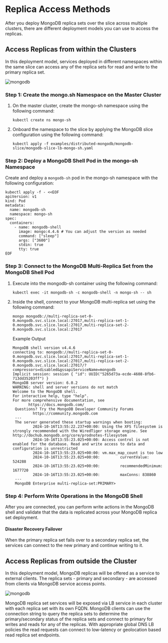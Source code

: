 # Replica Access Methods

After you deploy  MongoDB replica sets over the slice across multiple clusters, there are different deployment models 
you can use to access the replicas.

## Access Replicas from within the Clusters

In this deployment model, services deployed in different namespaces within the same slice can access any of the replica sets for 
read and write to the primary replica set.

![mongodb](/images/version-1.4.0/use-cases/configure-mongodb/replicaset-within-clusters.png)

### Step 1: Create the mongo.sh Namespace on the Master Cluster

 1. On the master cluster, create the mongo-sh namespace using the following command:

    ```
    kubectl create ns mongo-sh
    ```

2. Onboard the namespace to the slice by applying the MongoDB slice configuration using the following command:
 
   ``` 
   kubectl apply -f examples/distributed-mongodb/mongodb-slice/mongodb-slice-lb-mongo-sh.yaml
   ```

### Step 2: Deploy a MongoDB Shell Pod in the mongo-sh Namespace

Create and deploy a `mongodb-sh` pod in the mongo-sh namespace with the following configuration:

```
kubectl apply -f - <<EOF
apiVersion: v1
kind: Pod
metadata:
  name: mongodb-sh
  namespace: mongo-sh
spec:
  containers:
    - name: mongodb-shell
      image: mongo:4.4.6 # You can adjust the version as needed
      command: ["sleep"]
      args: ["3600"]
      stdin: true
      tty: true
EOF
```

### Step 3: Connect to the MongoDB Multi-Replica Set from the MongoDB Shell Pod

1. Execute into the mongodb-sh container using the following command:

   
   ```
   kubectl exec -it mongodb-sh -c mongodb-shell -n mongo-sh -- sh
   ```

2. Inside the shell, connect to your MongoDB multi-replica set using the following command:

   ```
   mongo mongodb://multi-replica-set-0-0.mongodb.svc.slice.local:27017,multi-replica-set-1-0.mongodb.svc.slice.local:27017,multi-replica-set-2-0.mongodb.svc.slice.local:27017
   ```


   
   Example Output
   
   ```
   MongoDB shell version v4.4.6
   connecting to: mongodb://multi-replica-set-0-0.mongodb.svc.slice.local:27017,multi-replica-set-1-0.mongodb.svc.slice.local:27017,multi-replica-set-2-0.mongodb.svc.slice.local:27017/?compressors=disabled&gssapiServiceName=mongodb
   Implicit session: session { "id": UUID("5265d73a-ecde-4608-8fb6-713dd35203ff") }
   MongoDB server version: 6.0.2
   WARNING: shell and server versions do not match
   Welcome to the MongoDB shell.
   For interactive help, type "help".
   For more comprehensive documentation, see
	      https://docs.mongodb.com/
    Questions? Try the MongoDB Developer Community Forums
	        https://community.mongodb.com
    ---
    The server generated these startup warnings when booting: 
            2024-10-16T13:55:22.237+00:00: Using the XFS filesystem is strongly recommended with the WiredTiger storage engine. See http://dochub.mongodb.org/core/prodnotes-filesystem
            2024-10-16T13:55:23.025+00:00: Access control is not enabled for the database. Read and write access to data and configuration is unrestricted
            2024-10-16T13:55:23.025+00:00: vm.max_map_count is too low
            2024-10-16T13:55:23.025+00:00:         currentValue: 524288
            2024-10-16T13:55:23.025+00:00:         recommendedMinimum: 1677720
            2024-10-16T13:55:23.025+00:00:         maxConns: 838860
    ---
    MongoDB Enterprise multi-replica-set:PRIMARY> 
    ```

### Step 4: Perform Write Operations in the MongoDB Shell

After you are connected, you can perform write actions in the MongoDB shell and validate that the data is replicated across 
your MongoDB replica set deployment.

#### Disaster Recovery Failover

When the primary replica set fails over to a secondary replica set, the services can connect to the new primary and 
continue writing to it.

## Access Replicas from outside the Cluster

In this deployment model, MongoDB replicas will be offered as a service to external clients. The replica sets - primary and 
secondary - are accessed from clients via MongoDB service access points.

![mongodb](/images/version-1.4.0/use-cases/configure-mongodb/replicaset-outside-clusters.png)

MongoDB replica set services will be exposed via LB service in each cluster with each replica set with its own FQDN. MongoDB 
clients can use the connection string to query the replica sets to determine the primary/secondary status of the replica sets 
and connect to primary for writes and reads for any of the replicas. With appropriate global DNS LB policies the read requests 
can connect to low-latency or geolocation based read replica set endpoints.